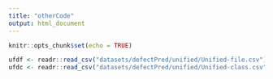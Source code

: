 ```yaml
---
title: "otherCode"
output: html_document
---
```


```r
knitr::opts_chunk$set(echo = TRUE)
```




```r
ufdf <- readr::read_csv("datasets/defectPred/unified/Unified-file.csv")
ufdc <- readr::read_csv("datasets/defectPred/unified/Unified-class.csv")
```
